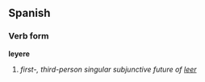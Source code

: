 ==Spanish==
===Verb form===
'''leyere'''

# ''first-, third-person singular subjunctive future of [[leer]]''
